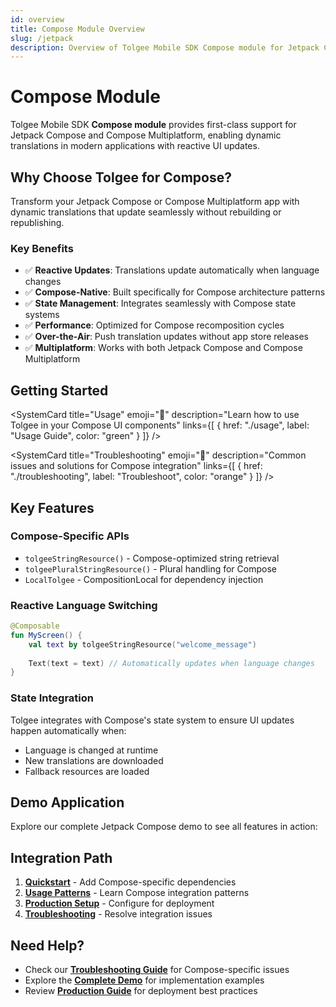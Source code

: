 ```yaml
---
id: overview
title: Compose Module Overview
slug: /jetpack
description: Overview of Tolgee Mobile SDK Compose module for Jetpack Compose and Compose Multiplatform
---
```



# Compose Module

Tolgee Mobile SDK **Compose module** provides first-class support for Jetpack Compose and Compose Multiplatform, enabling dynamic translations in modern applications with reactive UI updates.

## Why Choose Tolgee for Compose?

Transform your Jetpack Compose or Compose Multiplatform app with dynamic translations that update seamlessly without rebuilding or republishing.

### Key Benefits

- ✅ **Reactive Updates**: Translations update automatically when language changes
- ✅ **Compose-Native**: Built specifically for Compose architecture patterns  
- ✅ **State Management**: Integrates seamlessly with Compose state systems
- ✅ **Performance**: Optimized for Compose recomposition cycles
- ✅ **Over-the-Air**: Push translation updates without app store releases
- ✅ **Multiplatform**: Works with both Jetpack Compose and Compose Multiplatform

## Getting Started

<div className="grid grid-cols-1 md:grid-cols-3 gap-4 my-6">
  <SystemCard
    title="Quickstart"
    emoji="📦"
    description="Set up Tolgee Compose dependencies and configuration"
    links={[
      { href: "./installation", label: "Install Guide", color: "blue" }
    ]}
  />
  
  <SystemCard
    title="Usage"
    emoji="🚀"
    description="Learn how to use Tolgee in your Compose UI components"
    links={[
      { href: "./usage", label: "Usage Guide", color: "green" }
    ]}
  />
  
  <SystemCard
    title="Troubleshooting"
    emoji="🔧"
    description="Common issues and solutions for Compose integration"
    links={[
      { href: "./troubleshooting", label: "Troubleshoot", color: "orange" }
    ]}
  />
</div>

## Key Features

### Compose-Specific APIs

- `tolgeeStringResource()` - Compose-optimized string retrieval
- `tolgeePluralStringResource()` - Plural handling for Compose
- `LocalTolgee` - CompositionLocal for dependency injection

### Reactive Language Switching

```kotlin
@Composable
fun MyScreen() {
    val text by tolgeeStringResource("welcome_message")
    
    Text(text = text) // Automatically updates when language changes
}
```

### State Integration

Tolgee integrates with Compose's state system to ensure UI updates happen automatically when:
- Language is changed at runtime
- New translations are downloaded
- Fallback resources are loaded

## Demo Application

Explore our complete Jetpack Compose demo to see all features in action:

<div className="grid grid-cols-1 gap-4 my-6">
  <SystemCard
    title="Jetpack Compose Demo"
    emoji="🚀"
    description="Complete example implementation with all Compose features"
    links={[
      { href: "https://github.com/tolgee/tolgee-mobile-kotlin-sdk/tree/master/demo/examplejetpack", label: "View Demo", color: "green" }
    ]}
  />
</div>

## Integration Path

1. **[Quickstart](./installation)** - Add Compose-specific dependencies
2. **[Usage Patterns](./usage)** - Learn Compose integration patterns
3. **[Production Setup](../production)** - Configure for deployment
4. **[Troubleshooting](./troubleshooting)** - Resolve integration issues

## Need Help?

- Check our **[Troubleshooting Guide](./troubleshooting)** for Compose-specific issues
- Explore the **[Complete Demo](https://github.com/tolgee/tolgee-mobile-kotlin-sdk/tree/master/demo/examplejetpack)** for implementation examples
- Review **[Production Guide](../production)** for deployment best practices
